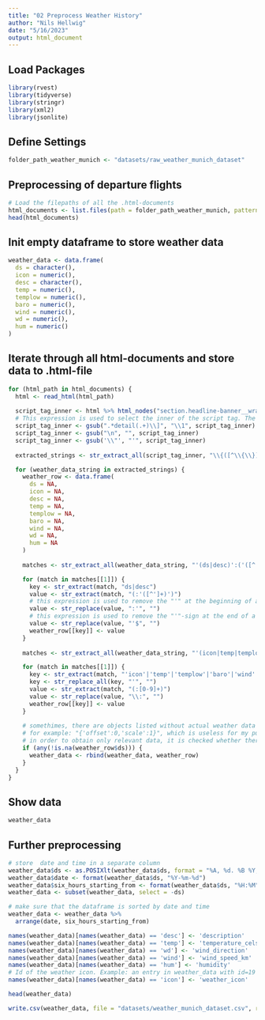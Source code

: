 ```yaml
---
title: "02 Preprocess Weather History"
author: "Nils Hellwig"
date: "5/16/2023"
output: html_document
---
```


## Load Packages

```r
library(rvest)
library(tidyverse)
library(stringr)
library(xml2)
library(jsonlite)
```

## Define Settings

```r
folder_path_weather_munich <- "datasets/raw_weather_munich_dataset"
```

## Preprocessing of departure flights

```r
# Load the filepaths of all the .html-documents
html_documents <- list.files(path = folder_path_weather_munich, pattern = "\\.html$", full.names = TRUE)
head(html_documents)
```

## Init empty dataframe to store weather data

```r
weather_data <- data.frame(
  ds = character(),
  icon = numeric(),
  desc = character(),
  temp = numeric(),
  templow = numeric(),
  baro = numeric(),
  wind = numeric(),
  wd = numeric(),
  hum = numeric()
)
```

## Iterate through all html-documents and store data to .html-file

```r
for (html_path in html_documents) {
  html <- read_html(html_path)
  
  script_tag_inner <- html %>% html_nodes("section.headline-banner__wrap script:nth-child(2)") %>% html_text()
  # This expression is used to select the inner of the script tag. The weather data is stored in a JavaScript variable inside a <script>-tag
  script_tag_inner <- gsub(".*detail(.+)\\]", "\\1", script_tag_inner)
  script_tag_inner <- gsub("\n", "", script_tag_inner)
  script_tag_inner <- gsub('\\"', "'", script_tag_inner)
  
  extracted_strings <- str_extract_all(script_tag_inner, "\\{([^\\{\\}]*)\\}")[[1]]

  for (weather_data_string in extracted_strings) {
    weather_row <- data.frame(
      ds = NA,
      icon = NA,
      desc = NA,
      temp = NA,
      templow = NA,
      baro = NA,
      wind = NA,
      wd = NA,
      hum = NA
    )
    
    matches <- str_extract_all(weather_data_string, "'(ds|desc)':('([^']+)')")

    for (match in matches[[1]]) {
      key <- str_extract(match, "ds|desc")
      value <- str_extract(match, "(:'([^']+)')")
      # this expression is used to remove the "'" at the beginning of a string stored in the JavaScript object as well as the colon before the value
      value <- str_replace(value, ":'", "")
      # this expression is used to remove the "'"-sign at the end of a string stored in the JavaScript object
      value <- str_replace(value, "'$", "")
      weather_row[[key]] <- value
    }
  
    matches <- str_extract_all(weather_data_string, "'(icon|temp|templow|baro|wind|wd|hum)':[0-9]+")

    for (match in matches[[1]]) {
      key <- str_extract(match, "'icon'|'temp'|'templow'|'baro'|'wind'|'wd'|'hum'")
      key <- str_replace_all(key, "'", "")
      value <- str_extract(match, "(:[0-9]+)")
      value <- str_replace(value, "\\:", "")
      weather_row[[key]] <- value
    }
    
    # somethimes, there are objects listed without actual weather data for a specific point in time. 
    # for example: "{'offset':0,'scale':1}", which is useless for my purpose.
    # in order to obtain only relevant data, it is checked whether there is the column "ds" or not
    if (any(!is.na(weather_row$ds))) {
      weather_data <- rbind(weather_data, weather_row)
    }
  }
}
```

## Show data

```r
weather_data
```
## Further preprocessing

```r
# store  date and time in a separate column
weather_data$ds <- as.POSIXlt(weather_data$ds, format = "%A, %d. %B %Y, %H:%M —")
weather_data$date <- format(weather_data$ds, "%Y-%m-%d")
weather_data$six_hours_starting_from <- format(weather_data$ds, "%H:%M")
weather_data <- subset(weather_data, select = -ds)
```

```r
# make sure that the dataframe is sorted by date and time
weather_data <- weather_data %>%
  arrange(date, six_hours_starting_from)
```
```r
names(weather_data)[names(weather_data) == 'desc'] <- 'description'
names(weather_data)[names(weather_data) == 'temp'] <- 'temperature_celsius'
names(weather_data)[names(weather_data) == 'wd'] <- 'wind_direction'
names(weather_data)[names(weather_data) == 'wind'] <- 'wind_speed_km'
names(weather_data)[names(weather_data) == 'hum'] <- 'humidity'
# Id of the weather icon. Example: an entry in weather_data with id=19 can be found here: https://c.tadst.com/gfx/w/svg/wt-19.svg (rain)
names(weather_data)[names(weather_data) == 'icon'] <- 'weather_icon'
```

```r
head(weather_data)
```

```r
write.csv(weather_data, file = "datasets/weather_munich_dataset.csv", row.names = FALSE)
```
